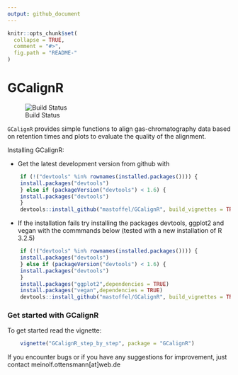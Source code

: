 ```yaml
---
output: github_document
---
```


```r
knitr::opts_chunk$set(
  collapse = TRUE,
  comment = "#>",
  fig.path = "README-"
)
```

# GCalignR

![Build Status](https://travis-ci.org/mastoffel/GCalignR.svg?branch=master)

`GCalignR` provides simple functions to align gas-chromatography data based on retention times and plots to
evaluate the quality of the alignment.

Installing GCalignR:

* Get the latest development version from github with

```R
    if (!("devtools" %in% rownames(installed.packages()))) { 
    install.packages("devtools")
    } else if (packageVersion("devtools") < 1.6) {
    install.packages("devtools")
    }
    devtools::install_github("mastoffel/GCalignR", build_vignettes = TRUE)
```
* If the installation fails try installing the packages
devtools, ggplot2 and vegan with the commmands below (tested with a new installation of R 3.2.5)

```R
    if (!("devtools" %in% rownames(installed.packages()))) {
    install.packages("devtools")
    } else if (packageVersion("devtools") < 1.6) {
    install.packages("devtools")
    }
    install.packages("ggplot2",dependencies = TRUE)
    install.packages("vegan",dependencies = TRUE)
    devtools::install_github("mastoffel/GCalignR", build_vignettes = TRUE)    
```
### Get started with GCalignR

To get started read the vignette:  

```r
    vignette("GCalignR_step_by_step", package = "GCalignR")
```

If you encounter bugs or if you have any suggestions for improvement, just contact
meinolf.ottensmann[at]web.de
